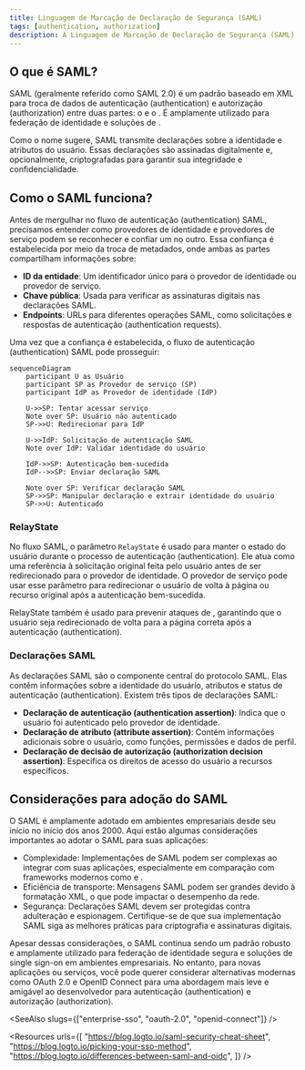 ```yaml
---
title: Linguagem de Marcação de Declaração de Segurança (SAML)
tags: [authentication, authorization]
description: A Linguagem de Marcação de Declaração de Segurança (SAML) é um padrão baseado em XML para troca de dados de autenticação e autorização entre provedores de identidade e provedores de serviço.
---
```


## O que é SAML?

SAML (geralmente referido como SAML 2.0) é um padrão baseado em XML para troca de dados de autenticação (authentication) e autorização (authorization) entre duas partes: o <Ref slug="identity-provider" /> e o <Ref slug="service-provider" />. É amplamente utilizado para federação de identidade e soluções de <Ref slug="enterprise-sso" />.

Como o nome sugere, SAML transmite declarações sobre a identidade e atributos do usuário. Essas declarações são assinadas digitalmente e, opcionalmente, criptografadas para garantir sua integridade e confidencialidade.

## Como o SAML funciona?

Antes de mergulhar no fluxo de autenticação (authentication) SAML, precisamos entender como provedores de identidade e provedores de serviço podem se reconhecer e confiar um no outro. Essa confiança é estabelecida por meio da troca de metadados, onde ambas as partes compartilham informações sobre:

- **ID da entidade**: Um identificador único para o provedor de identidade ou provedor de serviço.
- **Chave pública**: Usada para verificar as assinaturas digitais nas declarações SAML.
- **Endpoints**: URLs para diferentes operações SAML, como solicitações e respostas de autenticação (authentication requests).

Uma vez que a confiança é estabelecida, o fluxo de autenticação (authentication) SAML pode prosseguir:

```mermaid
sequenceDiagram
    participant U as Usuário
    participant SP as Provedor de serviço (SP)
    participant IdP as Provedor de identidade (IdP)

    U->>SP: Tentar acessar serviço
    Note over SP: Usuário não autenticado
    SP->>U: Redirecionar para IdP

    U->>IdP: Solicitação de autenticação SAML
    Note over IdP: Validar identidade do usuário

    IdP->>SP: Autenticação bem-sucedida
    IdP-->>SP: Enviar declaração SAML

    Note over SP: Verificar declaração SAML
    SP->>SP: Manipular declaração e extrair identidade do usuário
    SP->>U: Autenticado
```

### RelayState

No fluxo SAML, o parâmetro `RelayState` é usado para manter o estado do usuário durante o processo de autenticação (authentication). Ele atua como uma referência à solicitação original feita pelo usuário antes de ser redirecionado para o provedor de identidade. O provedor de serviço pode usar esse parâmetro para redirecionar o usuário de volta à página ou recurso original após a autenticação bem-sucedida.

RelayState também é usado para prevenir ataques de <Ref slug="csrf" />, garantindo que o usuário seja redirecionado de volta para a página correta após a autenticação (authentication).

### Declarações SAML

As declarações SAML são o componente central do protocolo SAML. Elas contêm informações sobre a identidade do usuário, atributos e status de autenticação (authentication). Existem três tipos de declarações SAML:

- **Declaração de autenticação (authentication assertion)**: Indica que o usuário foi autenticado pelo provedor de identidade.
- **Declaração de atributo (attribute assertion)**: Contém informações adicionais sobre o usuário, como funções, permissões e dados de perfil.
- **Declaração de decisão de autorização (authorization decision assertion)**: Especifica os direitos de acesso do usuário a recursos específicos.

## Considerações para adoção do SAML

O SAML é amplamente adotado em ambientes empresariais desde seu início no início dos anos 2000. Aqui estão algumas considerações importantes ao adotar o SAML para suas aplicações:

- Complexidade: Implementações de SAML podem ser complexas ao integrar com suas aplicações, especialmente em comparação com frameworks modernos como <Ref slug="oauth-2.0" /> e <Ref slug="openid-connect" />.
- Eficiência de transporte: Mensagens SAML podem ser grandes devido à formatação XML, o que pode impactar o desempenho da rede.
- Segurança: Declarações SAML devem ser protegidas contra adulteração e espionagem. Certifique-se de que sua implementação SAML siga as melhores práticas para criptografia e assinaturas digitais.

Apesar dessas considerações, o SAML continua sendo um padrão robusto e amplamente utilizado para federação de identidade segura e soluções de single sign-on em ambientes empresariais. No entanto, para novas aplicações ou serviços, você pode querer considerar alternativas modernas como OAuth 2.0 e OpenID Connect para uma abordagem mais leve e amigável ao desenvolvedor para autenticação (authentication) e autorização (authorization).

<SeeAlso slugs={["enterprise-sso", "oauth-2.0", "openid-connect"]} />

<Resources
  urls={[
    "https://blog.logto.io/saml-security-cheat-sheet",
    "https://blog.logto.io/picking-your-sso-method",
    "https://blog.logto.io/differences-between-saml-and-oidc",
  ]}
/>